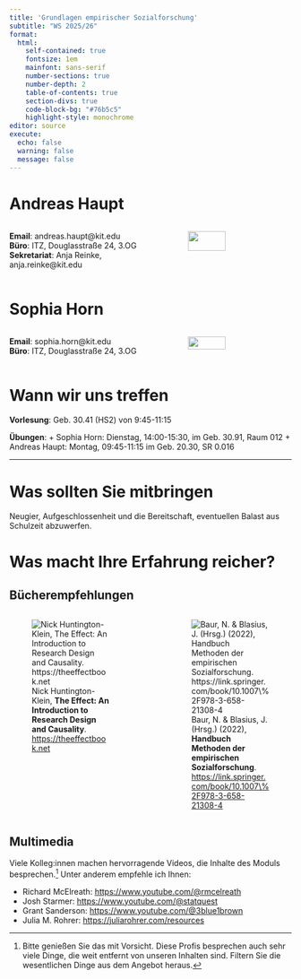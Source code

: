 ```yaml
---
title: 'Grundlagen empirischer Sozialforschung'
subtitle: "WS 2025/26"
format: 
  html: 
    self-contained: true
    fontsize: 1em
    mainfont: sans-serif
    number-sections: true
    number-depth: 2
    table-of-contents: true
    section-divs: true
    code-block-bg: "#76b5c5"
    highlight-style: monochrome
editor: source
execute: 
  echo: false
  warning: false
  message: false
---
```


::::::::::: panel-tabset
# Andreas Haupt

:::::: columns
::: {.column width="50%"}
**Email**: andreas.haupt\@kit.edu\
**Büro**: ITZ, Douglasstraße 24, 3.OG\
**Sekretariat**: Anja Reinke, anja.reinke\@kit.edu
:::

::: {.column width="10%"}
:::

::: {.column width="40%"}
![](images/Haupt.jpg){fig-alt="Andreas Haupt" width="60%"}
:::
::::::

# Sophia Horn

:::::: columns
::: {.column width="50%"}
**Email**: sophia.horn\@kit.edu\
**Büro**: ITZ, Douglasstraße 24, 3.OG
:::

::: {.column width="10%"}
:::

::: {.column width="40%"}
![](images/Horn.jpg){fig-alt="Sophia Horn" width="60%"}
:::
::::::

# Wann wir uns treffen

**Vorlesung**: Geb. 30.41 (HS2) von 9:45-11:15\

**Übungen**: 
  + Sophia Horn: Dienstag, 14:00-15:30, im Geb. 30.91, Raum 012
  + Andreas Haupt: Montag, 09:45-11:15 im Geb. 20.30, SR 0.016
:::::::::::

------------------------------------------------------------------------

# Was sollten Sie mitbringen

Neugier, Aufgeschlossenheit und die Bereitschaft, eventuellen Balast aus Schulzeit abzuwerfen.

# Was macht Ihre Erfahrung reicher?

## Bücherempfehlungen

:::::: columns
::: {.column width="45%"}
![Nick Huntington-Klein, **The Effect: An Introduction to Research Design and Causality**. <https://theeffectbook.net>](images/the-effect.png)
:::

::: {.column width="5%"}
<!-- empty space -->
:::

::: {.column width="45%"}
![Baur, N. & Blasius, J. (Hrsg.) (2022), **Handbuch Methoden der empirischen Sozialforschung**. [https://link.springer.com/book/10.1007\\%2F978-3-658-21308-4](https://link.springer.com/book/10.1007\%2F978-3-658-21308-4){.uri}](images/handbuch-methoden.png)
:::
::::::

## Multimedia

Viele Kolleg:innen machen hervorragende Videos, die Inhalte des Moduls besprechen.[^1] Unter anderem empfehle ich Ihnen: 

  + Richard McElreath: <https://www.youtube.com/@rmcelreath> 
  + Josh Starmer: <https://www.youtube.com/@statquest>
  + Grant Sanderson: <https://www.youtube.com/@3blue1brown>
  + Julia M. Rohrer: <https://juliarohrer.com/resources>
  
[^1]: Bitte genießen Sie das mit Vorsicht. Diese Profis besprechen auch sehr viele Dinge, die weit entfernt von unseren Inhalten sind. Filtern Sie die wesentlichen Dinge aus dem Angebot heraus. 
